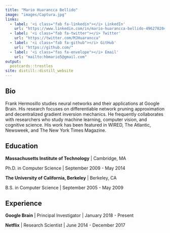 ```yaml
---
title: "Mario Huarancca Bellido"
image: "images/Captura.jpg"
links:
  - label: '<i class="fab fa-linkedin"></i> LinkedIn'
    url: "https://www.linkedin.com/in/mario-huarancca-bellido-496278204/"
  - label: '<i class="fab fa-twitter"></i> Twitter'
    url: "https://twitter.com/MJHuarancca"
  - label: '<i class="fab fa-github"></i> GitHub'
    url: "https://github.com/"
  - label: '<i class="fas fa-envelope"></i> Email'
    url: "mailto:hbmario5@gmail.com"
output:
  postcards::trestles
site: distill::distill_website
---
```

 
## Bio

Frank Hermosillo studies neural networks and their applications at Google 
Brain. His research focuses on differentiable network pruning approximation and 
decentralized gradient inversion mechanics. He frequently collaborates with 
researchers who study machine learning, computer vision, and cognitive science.
His work has been featured in WIRED, The Atlantic, Newsweek, and The New York 
Times Magazine.

## Education

**Massachusetts Institute of Technology** | Cambridge, MA

Ph.D. in Computer Science | September 2009 - May 2014

**The University of California, Berkeley** | Berkeley, CA

B.S. in Computer Science | September 2005 - May 2009

## Experience

**Google Brain** | Principal Investigator | January 2018 - Present

**Netflix** | Research Scientist | June 2014 - December 2017
